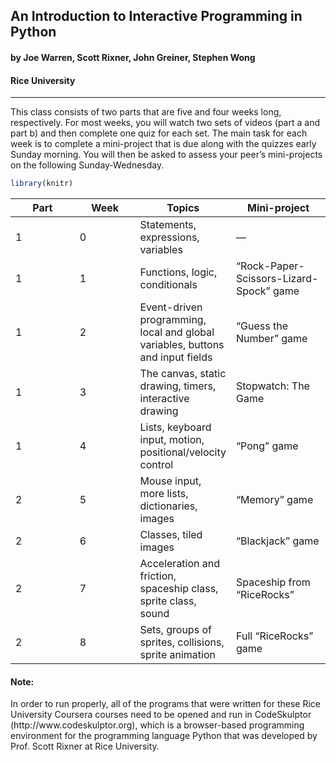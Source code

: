 ## An Introduction to Interactive Programming in Python
#### by Joe Warren, Scott Rixner, John Greiner, Stephen Wong
#### Rice University
***
This class consists of two parts that are five and four weeks long, respectively. For most weeks, you will watch two sets of videos (part a and part b) and then complete one quiz for each set. The main task for each week is to complete a mini-project that is due along with the quizzes early Sunday morning. You will then be asked to assess your peer's mini-projects on the following Sunday-Wednesday.

```r
library(knitr)
```
|Part           |       Week    |       Topics  |       Mini-project    |
|---------------| --------------| --------------| --------------------- |
|1 |	0 |	Statements, expressions, variables |	---|
|1 |	1 |	Functions, logic, conditionals |	"Rock-Paper-Scissors-Lizard-Spock" game|
|1 |	2 |	Event-driven programming, local and global variables, buttons and input fields |	"Guess the Number" game|
|1 |	3 |	The canvas, static drawing, timers, interactive drawing |	Stopwatch: The Game|
|1 |	4 |	Lists, keyboard input, motion, positional/velocity control |	"Pong" game|
|2 |	5 |	Mouse input, more lists, dictionaries, images |	"Memory" game|
|2 |	6 |	Classes, tiled images |	"Blackjack" game|
|2 |	7 |	Acceleration and friction, spaceship class, sprite class, sound |	Spaceship from "RiceRocks"| game
|2 |	8 |	Sets, groups of sprites, collisions, sprite animation |	Full "RiceRocks" game|

#### Note:
In order to run properly, all of the programs that were written for these Rice University Coursera courses need to be opened and run in CodeSkulptor (http://www.codeskulptor.org), which is a browser-based programming environment for the programming language Python that was developed by Prof. Scott Rixner at Rice University.
